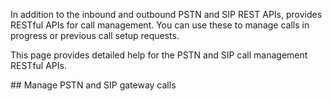 
In addition to the inbound and outbound PSTN and SIP REST APIs, <Vg k="COMPANY" /> provides RESTful APIs for call management. You can use these to manage calls in progress or previous call setup requests.

This page provides detailed help for the <Vg k="COMPANY" /> PSTN and SIP call management RESTful APIs.

<PlatformWrapper platform="web">
## Manage PSTN and SIP gateway calls

<ProjectImplement />

</PlatformWrapper>

<PlatformWrapper notAllowed="web">
<NotAvailable />
</PlatformWrapper>